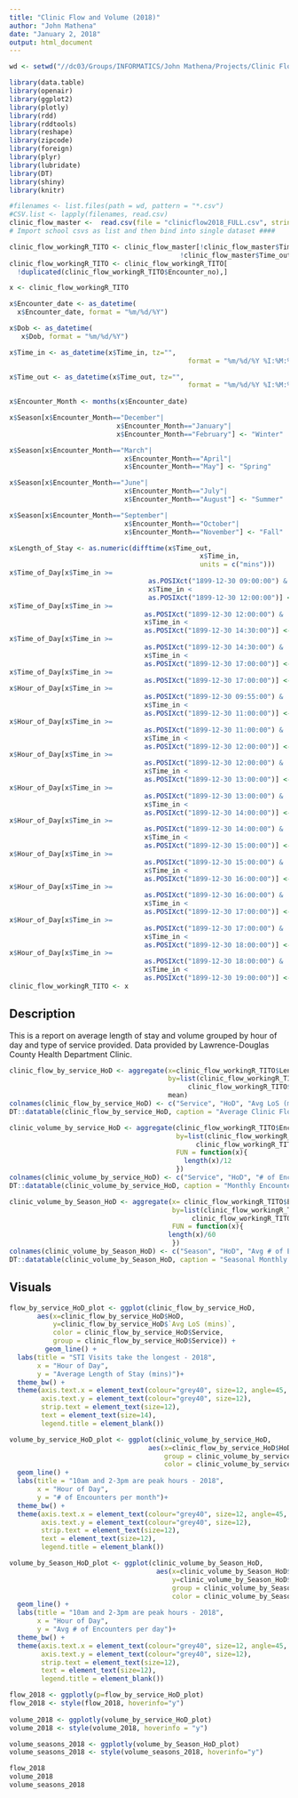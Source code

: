```yaml
---
title: "Clinic Flow and Volume (2018)"
author: "John Mathena"
date: "January 2, 2018"
output: html_document
---
```


```r

wd <- setwd("//dc03/Groups/INFORMATICS/John Mathena/Projects/Clinic Flow/2018")

library(data.table)
library(openair)
library(ggplot2)
library(plotly)
library(rdd)
library(rddtools)
library(reshape)
library(zipcode)
library(foreign)
library(plyr)
library(lubridate)
library(DT)
library(shiny)
library(knitr)

#filenames <- list.files(path = wd, pattern = "*.csv")
#CSV.list <- lapply(filenames, read.csv)
clinic_flow_master <-  read.csv(file = "clinicflow2018_FULL.csv", stringsAsFactors = F)
# Import school csvs as list and then bind into single dataset ####

clinic_flow_workingR_TITO <- clinic_flow_master[!clinic_flow_master$Time_in==""&
                                           !clinic_flow_master$Time_out=="",]
clinic_flow_workingR_TITO <- clinic_flow_workingR_TITO[
  !duplicated(clinic_flow_workingR_TITO$Encounter_no),]

x <- clinic_flow_workingR_TITO

x$Encounter_date <- as_datetime(
  x$Encounter_date, format = "%m/%d/%Y")

x$Dob <- as_datetime(
   x$Dob, format = "%m/%d/%Y")

x$Time_in <- as_datetime(x$Time_in, tz="",
                                             format = "%m/%d/%Y %I:%M:%S %p")

x$Time_out <- as_datetime(x$Time_out, tz="",
                                             format = "%m/%d/%Y %I:%M:%S %p")
 
x$Encounter_Month <- months(x$Encounter_date)

x$Season[x$Encounter_Month=="December"|
                           x$Encounter_Month=="January"|
                           x$Encounter_Month=="February"] <- "Winter"

x$Season[x$Encounter_Month=="March"|
                             x$Encounter_Month=="April"|
                             x$Encounter_Month=="May"] <- "Spring"

x$Season[x$Encounter_Month=="June"|
                             x$Encounter_Month=="July"|
                             x$Encounter_Month=="August"] <- "Summer"

x$Season[x$Encounter_Month=="September"|
                             x$Encounter_Month=="October"|
                             x$Encounter_Month=="November"] <- "Fall"

x$Length_of_Stay <- as.numeric(difftime(x$Time_out, 
                                                x$Time_in, 
                                                units = c("mins")))
x$Time_of_Day[x$Time_in >= 
                                   as.POSIXct("1899-12-30 09:00:00") &
                                   x$Time_in <
                                   as.POSIXct("1899-12-30 12:00:00")] <- "Morning"
x$Time_of_Day[x$Time_in >= 
                                  as.POSIXct("1899-12-30 12:00:00") &
                                  x$Time_in <
                                  as.POSIXct("1899-12-30 14:30:00")] <- "Early Afternoon"
x$Time_of_Day[x$Time_in >= 
                                  as.POSIXct("1899-12-30 14:30:00") &
                                  x$Time_in <
                                  as.POSIXct("1899-12-30 17:00:00")] <- "Late Afternoon"
x$Time_of_Day[x$Time_in >= 
                                  as.POSIXct("1899-12-30 17:00:00")] <- "Evening"
x$Hour_of_Day[x$Time_in >= 
                                  as.POSIXct("1899-12-30 09:55:00") &
                                  x$Time_in <
                                  as.POSIXct("1899-12-30 11:00:00")] <- "10am"
x$Hour_of_Day[x$Time_in >= 
                                  as.POSIXct("1899-12-30 11:00:00") &
                                  x$Time_in <
                                  as.POSIXct("1899-12-30 12:00:00")] <- "11am"
x$Hour_of_Day[x$Time_in >= 
                                  as.POSIXct("1899-12-30 12:00:00") &
                                  x$Time_in <
                                  as.POSIXct("1899-12-30 13:00:00")] <- "12 noon"
x$Hour_of_Day[x$Time_in >= 
                                  as.POSIXct("1899-12-30 13:00:00") &
                                  x$Time_in <
                                  as.POSIXct("1899-12-30 14:00:00")] <- "1pm"
x$Hour_of_Day[x$Time_in >= 
                                  as.POSIXct("1899-12-30 14:00:00") &
                                  x$Time_in <
                                  as.POSIXct("1899-12-30 15:00:00")] <- "2pm"
x$Hour_of_Day[x$Time_in >= 
                                  as.POSIXct("1899-12-30 15:00:00") &
                                  x$Time_in <
                                  as.POSIXct("1899-12-30 16:00:00")] <- "3pm"
x$Hour_of_Day[x$Time_in >= 
                                  as.POSIXct("1899-12-30 16:00:00") &
                                  x$Time_in <
                                  as.POSIXct("1899-12-30 17:00:00")] <- "4pm"
x$Hour_of_Day[x$Time_in >= 
                                  as.POSIXct("1899-12-30 17:00:00") &
                                  x$Time_in <
                                  as.POSIXct("1899-12-30 18:00:00")] <- "5pm"
x$Hour_of_Day[x$Time_in >= 
                                  as.POSIXct("1899-12-30 18:00:00") &
                                  x$Time_in <
                                  as.POSIXct("1899-12-30 19:00:00")] <- "6pm"
clinic_flow_workingR_TITO <- x
```

## Description

This is a report on average length of stay and volume grouped by hour of day and type of service provided. Data provided by Lawrence-Douglas County Health Department Clinic.

```r

clinic_flow_by_service_HoD <- aggregate(x=clinic_flow_workingR_TITO$Length_of_Stay,
                                        by=list(clinic_flow_workingR_TITO$Clinic, 
                                             clinic_flow_workingR_TITO$Hour_of_Day), 
                                        mean)
colnames(clinic_flow_by_service_HoD) <- c("Service", "HoD", "Avg LoS (mins)")
DT::datatable(clinic_flow_by_service_HoD, caption = "Average Clinic Flow by Service and HoD")

clinic_volume_by_service_HoD <- aggregate(clinic_flow_workingR_TITO$Encounter_no,
                                          by=list(clinic_flow_workingR_TITO$Clinic, 
                                               clinic_flow_workingR_TITO$Hour_of_Day),
                                          FUN = function(x){
                                            length(x)/12
                                          })
colnames(clinic_volume_by_service_HoD) <- c("Service", "HoD", "# of Encounters per month")
DT::datatable(clinic_volume_by_service_HoD, caption = "Monthly Encounters by Service and HoD")

clinic_volume_by_Season_HoD <- aggregate(x= clinic_flow_workingR_TITO$Encounter_no,
                                         by=list(clinic_flow_workingR_TITO$Season,
                                              clinic_flow_workingR_TITO$Hour_of_Day),
                                         FUN = function(x){
                                        length(x)/60
                                         })
colnames(clinic_volume_by_Season_HoD) <- c("Season", "HoD", "Avg # of Encounters")
DT::datatable(clinic_volume_by_Season_HoD, caption = "Seasonal Monthly Encounters by Service and HoD")
```

## Visuals


```r
flow_by_service_HoD_plot <- ggplot(clinic_flow_by_service_HoD, 
       aes(x=clinic_flow_by_service_HoD$HoD, 
           y=clinic_flow_by_service_HoD$`Avg LoS (mins)`,
           color = clinic_flow_by_service_HoD$Service,
           group = clinic_flow_by_service_HoD$Service)) +
         geom_line() +
  labs(title = "STI Visits take the longest - 2018",
       x = "Hour of Day",
       y = "Average Length of Stay (mins)")+
  theme_bw() +
  theme(axis.text.x = element_text(colour="grey40", size=12, angle=45, hjust=.5, vjust=.5),
        axis.text.y = element_text(colour="grey40", size=12),
        strip.text = element_text(size=12),
        text = element_text(size=14),
        legend.title = element_blank())

volume_by_service_HoD_plot <- ggplot(clinic_volume_by_service_HoD, 
                                   aes(x=clinic_flow_by_service_HoD$HoD, y=clinic_volume_by_service_HoD$`# of Encounters per month`,
                                       group = clinic_volume_by_service_HoD$Service, 
                                       color = clinic_volume_by_service_HoD$Service))+
  geom_line() +
  labs(title = "10am and 2-3pm are peak hours - 2018",
       x = "Hour of Day",
       y = "# of Encounters per month")+
  theme_bw() +
  theme(axis.text.x = element_text(colour="grey40", size=12, angle=45, hjust=.5, vjust=.5),
        axis.text.y = element_text(colour="grey40", size=12),
        strip.text = element_text(size=12),
        text = element_text(size=12),
        legend.title = element_blank()) 

volume_by_Season_HoD_plot <- ggplot(clinic_volume_by_Season_HoD, 
                                     aes(x=clinic_volume_by_Season_HoD$HoD, 
                                         y=clinic_volume_by_Season_HoD$`Avg # of Encounters`,
                                         group = clinic_volume_by_Season_HoD$Season, 
                                         color = clinic_volume_by_Season_HoD$Season))+
  geom_line() +
  labs(title = "10am and 2-3pm are peak hours - 2018",
       x = "Hour of Day",
       y = "Avg # of Encounters per day")+
  theme_bw() +
  theme(axis.text.x = element_text(colour="grey40", size=12, angle=45, hjust=.5, vjust=.5),
        axis.text.y = element_text(colour="grey40", size=12),
        strip.text = element_text(size=12),
        text = element_text(size=12),
        legend.title = element_blank()) 

flow_2018 <- ggplotly(p=flow_by_service_HoD_plot)
flow_2018 <- style(flow_2018, hoverinfo="y")
  
volume_2018 <- ggplotly(volume_by_service_HoD_plot)
volume_2018 <- style(volume_2018, hoverinfo = "y")

volume_seasons_2018 <- ggplotly(volume_by_Season_HoD_plot)
volume_seasons_2018 <- style(volume_seasons_2018, hoverinfo="y")

flow_2018
volume_2018
volume_seasons_2018
```
